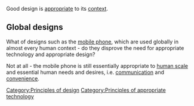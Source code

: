 Good design is [[appropriate]] to its [[context]].

== Global designs ==

What of designs such as the [[mobile phone]], which are used globally in almost every human context - do they disprove the need for appropriate technology and appropriate design? 

Not at all - the mobile phone is still essentially appropriate to [[human scale]] and essential human needs and desires, i.e. [[communication]] and [[convenience]].

{{stub}}
[[Category:Principles of design]]
[[Category:Principles of appropriate technology]]